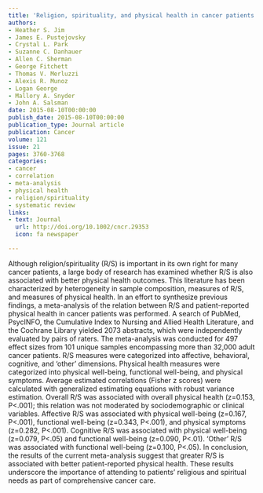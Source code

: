 ```yaml
---
title: 'Religion, spirituality, and physical health in cancer patients: A meta-analysis'
authors:
- Heather S. Jim
- James E. Pustejovsky
- Crystal L. Park
- Suzanne C. Danhauer
- Allen C. Sherman
- George Fitchett
- Thomas V. Merluzzi
- Alexis R. Munoz
- Logan George
- Mallory A. Snyder
- John A. Salsman
date: 2015-08-10T00:00:00
publish_date: 2015-08-10T00:00:00
publication_type: Journal article
publication: Cancer 
volume: 121 
issue: 21
pages: 3760-3768
categories:
- cancer
- correlation
- meta-analysis
- physical health
- religion/spirituality
- systematic review
links:
- text: Journal
  url: http://doi.org/10.1002/cncr.29353
  icon: fa newspaper

---
```



Although religion/spirituality (R/S) is important in its own right for many cancer patients, a large body of research has examined whether R/S is also associated with better physical health outcomes. This literature has been characterized by heterogeneity in sample composition, measures of R/S, and measures of physical health. In an effort to synthesize previous findings, a meta-analysis of the relation between R/S and patient-reported physical health in cancer patients was performed. A search of PubMed, PsycINFO, the Cumulative Index to Nursing and Allied Health Literature, and the Cochrane Library yielded 2073 abstracts, which were independently evaluated by pairs of raters. The meta-analysis was conducted for 497 effect sizes from 101 unique samples encompassing more than 32,000 adult cancer patients. R/S measures were categorized into affective, behavioral, cognitive, and ‘other’ dimensions. Physical health measures were categorized into physical well-being, functional well-being, and physical symptoms. Average estimated correlations (Fisher z scores) were calculated with generalized estimating equations with robust variance estimation. Overall R/S was associated with overall physical health (z=0.153, P<.001); this relation was not moderated by sociodemographic or clinical variables. Affective R/S was associated with physical well-being (z=0.167, P<.001), functional well-being (z=0.343, P<.001), and physical symptoms (z=0.282, P<.001). Cognitive R/S was associated with physical well-being (z=0.079, P<.05) and functional well-being (z=0.090, P<.01). ‘Other’ R/S was associated with functional well-being (z=0.100, P<.05). In conclusion, the results of the current meta-analysis suggest that greater R/S is associated with better patient-reported physical health. These results underscore the importance of attending to patients' religious and spiritual needs as part of comprehensive cancer care.

